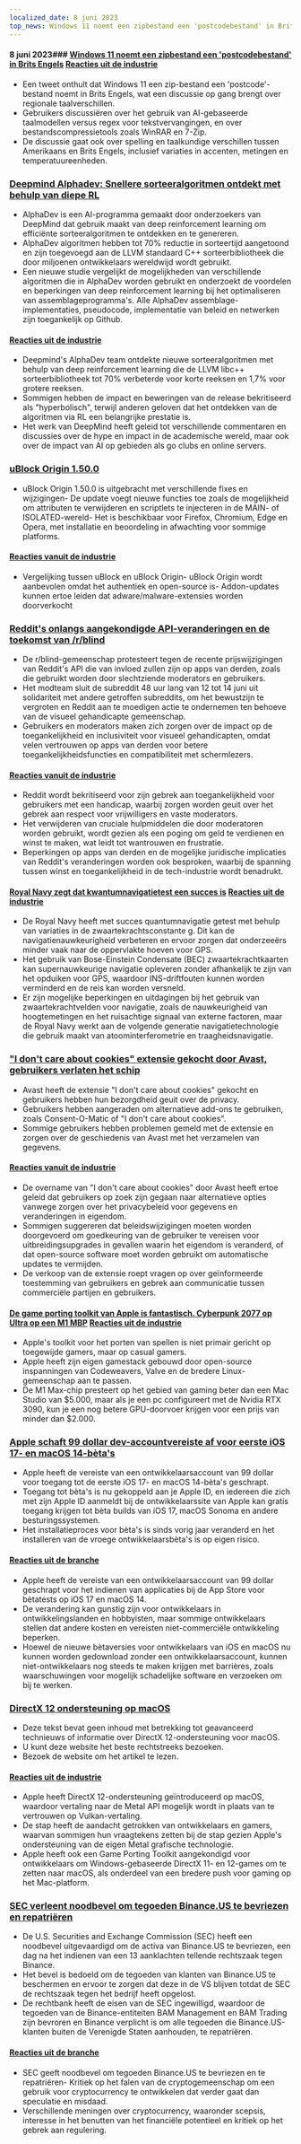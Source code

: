 ```yaml
---
localized_date: 8 juni 2023
top_news: Windows 11 noemt een zipbestand een 'postcodebestand' in Brits Engels
---
```




<CallToAction />

<Steps>

#### 8 juni 2023### [Windows 11 noemt een zipbestand een 'postcodebestand' in Brits Engels](https://twitter.com/JymFox/status/1665799627377975300) [Reacties uit de industrie](http://news.ycombinator.com/item?id=36231313)

- Een tweet onthult dat Windows 11 een zip-bestand een 'postcode'-bestand noemt in Brits Engels, wat een discussie op gang brengt over regionale taalverschillen.
- Gebruikers discussiëren over het gebruik van AI-gebaseerde taalmodellen versus regex voor tekstvervangingen, en over bestandscompressietools zoals WinRAR en 7-Zip.
- De discussie gaat ook over spelling en taalkundige verschillen tussen Amerikaans en Brits Engels, inclusief variaties in accenten, metingen en temperatuureenheden.

### [Deepmind Alphadev: Snellere sorteeralgoritmen ontdekt met behulp van diepe RL](https://www.nature.com/articles/s41586-023-06004-9)

- AlphaDev is een AI-programma gemaakt door onderzoekers van DeepMind dat gebruik maakt van deep reinforcement learning om efficiënte sorteeralgoritmen te ontdekken en te genereren.
- AlphaDev algoritmen hebben tot 70% reductie in sorteertijd aangetoond en zijn toegevoegd aan de LLVM standaard C++ sorteerbibliotheek die door miljoenen ontwikkelaars wereldwijd wordt gebruikt.
- Een nieuwe studie vergelijkt de mogelijkheden van verschillende algoritmen die in AlphaDev worden gebruikt en onderzoekt de voordelen en beperkingen van deep reinforcement learning bij het optimaliseren van assemblageprogramma's. Alle AlphaDev assemblage-implementaties, pseudocode, implementatie van beleid en netwerken zijn toegankelijk op Github.

#### [Reacties uit de industrie](http://news.ycombinator.com/item?id=36228125)

- Deepmind's AlphaDev team ontdekte nieuwe sorteeralgoritmen met behulp van deep reinforcement learning die de LLVM libc++ sorteerbibliotheek tot 70% verbeterde voor korte reeksen en 1,7% voor grotere reeksen.
- Sommigen hebben de impact en beweringen van de release bekritiseerd als "hyperbolisch", terwijl anderen geloven dat het ontdekken van de algoritmen via RL een belangrijke prestatie is.
- Het werk van DeepMind heeft geleid tot verschillende commentaren en discussies over de hype en impact in de academische wereld, maar ook over de impact van AI op gebieden als go clubs en online servers.

### [uBlock Origin 1.50.0](https://github.com/gorhill/uBlock/releases/tag/1.50.0)

- uBlock Origin 1.50.0 is uitgebracht met verschillende fixes en wijzigingen- De update voegt nieuwe functies toe zoals de mogelijkheid om attributen te verwijderen en scriptlets te injecteren in de MAIN- of ISOLATED-wereld- Het is beschikbaar voor Firefox, Chromium, Edge en Opera, met installatie en beoordeling in afwachting voor sommige platforms.

#### [Reacties vanuit de industrie](http://news.ycombinator.com/item?id=36227411)

- Vergelijking tussen uBlock en uBlock Origin- uBlock Origin wordt aanbevolen omdat het authentiek en open-source is- Addon-updates kunnen ertoe leiden dat adware/malware-extensies worden doorverkocht

### [Reddit's onlangs aangekondigde API-veranderingen en de toekomst van /r/blind](https://old.reddit.com/r/Blind/comments/13zr8h2/reddits_recently_announced_api_changes_and_the/)

- De r/blind-gemeenschap protesteert tegen de recente prijswijzigingen van Reddit's API die van invloed zullen zijn op apps van derden, zoals die gebruikt worden door slechtziende moderators en gebruikers.
- Het modteam sluit de subreddit 48 uur lang van 12 tot 14 juni uit solidariteit met andere getroffen subreddits, om het bewustzijn te vergroten en Reddit aan te moedigen actie te ondernemen ten behoeve van de visueel gehandicapte gemeenschap.
- Gebruikers en moderators maken zich zorgen over de impact op de toegankelijkheid en inclusiviteit voor visueel gehandicapten, omdat velen vertrouwen op apps van derden voor betere toegankelijkheidsfuncties en compatibiliteit met schermlezers.

#### [Reacties vanuit de industrie](http://news.ycombinator.com/item?id=36231016)

- Reddit wordt bekritiseerd voor zijn gebrek aan toegankelijkheid voor gebruikers met een handicap, waarbij zorgen worden geuit over het gebrek aan respect voor vrijwilligers en vaste moderators.
- Het verwijderen van cruciale hulpmiddelen die door moderatoren worden gebruikt, wordt gezien als een poging om geld te verdienen en winst te maken, wat leidt tot wantrouwen en frustratie.
- Beperkingen op apps van derden en de mogelijke juridische implicaties van Reddit's veranderingen worden ook besproken, waarbij de spanning tussen winst en toegankelijkheid in de tech-industrie wordt benadrukt.

#### [Royal Navy zegt dat kwantumnavigatietest een succes is](https://thequantuminsider.com/2023/06/06/royal-navy-says-quantum-navigation-test-a-success/) [Reacties uit de industrie](http://news.ycombinator.com/item?id=36222625)

- De Royal Navy heeft met succes quantumnavigatie getest met behulp van variaties in de zwaartekrachtsconstante g. Dit kan de navigatienauwkeurigheid verbeteren en ervoor zorgen dat onderzeeërs minder vaak naar de oppervlakte hoeven voor GPS.
- Het gebruik van Bose-Einstein Condensate (BEC) zwaartekrachtkaarten kan supernauwkeurige navigatie opleveren zonder afhankelijk te zijn van het opduiken voor GPS, waardoor INS-driftfouten kunnen worden verminderd en de reis kan worden versneld.
- Er zijn mogelijke beperkingen en uitdagingen bij het gebruik van zwaartekrachtvelden voor navigatie, zoals de nauwkeurigheid van hoogtemetingen en het ruisachtige signaal van externe factoren, maar de Royal Navy werkt aan de volgende generatie navigatietechnologie die gebruik maakt van atoominterferometrie en traagheidsnavigatie.

### ["I don't care about cookies" extensie gekocht door Avast, gebruikers verlaten het schip](https://addons.mozilla.org/en-US/firefox/addon/i-dont-care-about-cookies/reviews/?score=1&utm_content=addons-manager-reviews-link&utm_medium=firefox-browser&utm_source=firefox-browser)

- Avast heeft de extensie "I don't care about cookies" gekocht en gebruikers hebben hun bezorgdheid geuit over de privacy.
- Gebruikers hebben aangeraden om alternatieve add-ons te gebruiken, zoals Consent-O-Matic of "I don't care about cookies".
- Sommige gebruikers hebben problemen gemeld met de extensie en zorgen over de geschiedenis van Avast met het verzamelen van gegevens.

#### [Reacties vanuit de industrie](http://news.ycombinator.com/item?id=36233068)

- De overname van "I don't care about cookies" door Avast heeft ertoe geleid dat gebruikers op zoek zijn gegaan naar alternatieve opties vanwege zorgen over het privacybeleid voor gegevens en veranderingen in eigendom.
- Sommigen suggereren dat beleidswijzigingen moeten worden doorgevoerd om goedkeuring van de gebruiker te vereisen voor uitbreidingsupgrades in gevallen waarin het eigendom is veranderd, of dat open-source software moet worden gebruikt om automatische updates te vermijden.
- De verkoop van de extensie roept vragen op over geïnformeerde toestemming van gebruikers en gebrek aan communicatie tussen commerciële partijen en gebruikers.

#### [De game porting toolkit van Apple is fantastisch. Cyberpunk 2077 op Ultra op een M1 MBP](https://twitter.com/isaacmarovitz/status/1666209780031971341) [Reacties uit de industrie](http://news.ycombinator.com/item?id=36223927)

- Apple's toolkit voor het porten van spellen is niet primair gericht op toegewijde gamers, maar op casual gamers.
- Apple heeft zijn eigen gamestack gebouwd door open-source inspanningen van Codeweavers, Valve en de bredere Linux-gemeenschap aan te passen.
- De M1 Max-chip presteert op het gebied van gaming beter dan een Mac Studio van $5.000, maar als je een pc configureert met de Nvidia RTX 3090, kun je een nog betere GPU-doorvoer krijgen voor een prijs van minder dan $2.000.

### [Apple schaft 99 dollar dev-accountvereiste af voor eerste iOS 17- en macOS 14-bèta's](https://arstechnica.com/gadgets/2023/06/how-to-install-ios-17-and-macos-14-developer-betas-now-that-anyone-can-do-it/)

- Apple heeft de vereiste van een ontwikkelaarsaccount van 99 dollar voor toegang tot de eerste iOS 17- en macOS 14-bèta's geschrapt.
- Toegang tot bèta's is nu gekoppeld aan je Apple ID, en iedereen die zich met zijn Apple ID aanmeldt bij de ontwikkelaarssite van Apple kan gratis toegang krijgen tot bèta builds van iOS 17, macOS Sonoma en andere besturingssystemen.
- Het installatieproces voor bèta's is sinds vorig jaar veranderd en het installeren van de vroege ontwikkelaarsbèta's is op eigen risico.

#### [Reacties uit de branche](http://news.ycombinator.com/item?id=36230839)

- Apple heeft de vereiste van een ontwikkelaarsaccount van 99 dollar geschrapt voor het indienen van applicaties bij de App Store voor bètatests op iOS 17 en macOS 14.
- De verandering kan gunstig zijn voor ontwikkelaars in ontwikkelingslanden en hobbyisten, maar sommige ontwikkelaars stellen dat andere kosten en vereisten niet-commerciële ontwikkeling beperken.
- Hoewel de nieuwe bètaversies voor ontwikkelaars van iOS en macOS nu kunnen worden gedownload zonder een ontwikkelaarsaccount, kunnen niet-ontwikkelaars nog steeds te maken krijgen met barrières, zoals waarschuwingen voor mogelijk schadelijke software en verzoeken om bij te werken.

### [DirectX 12 ondersteuning op macOS](https://twitter.com/andytizer/status/1666131239575728130)

- Deze tekst bevat geen inhoud met betrekking tot geavanceerd technieuws of informatie over DirectX 12-ondersteuning voor macOS.
- U kunt deze website het beste rechtstreeks bezoeken.
- Bezoek de website om het artikel te lezen.

#### [Reacties uit de industrie](http://news.ycombinator.com/item?id=36222266)

- Apple heeft DirectX 12-ondersteuning geïntroduceerd op macOS, waardoor vertaling naar de Metal API mogelijk wordt in plaats van te vertrouwen op Vulkan-vertaling.
- De stap heeft de aandacht getrokken van ontwikkelaars en gamers, waarvan sommigen hun vraagtekens zetten bij de stap gezien Apple's ondersteuning van de eigen Metal grafische technologie.
- Apple heeft ook een Game Porting Toolkit aangekondigd voor ontwikkelaars om Windows-gebaseerde DirectX 11- en 12-games om te zetten naar macOS, als onderdeel van een bredere push voor gaming op het Mac-platform.

### [SEC verleent noodbevel om tegoeden Binance.US te bevriezen en repatriëren](https://www.kitco.com/news/2023-06-07/SEC-granted-emergency-restraining-order-to-freeze-repatriate-Binance-US-assets.html)

- De U.S. Securities and Exchange Commission (SEC) heeft een noodbevel uitgevaardigd om de activa van Binance.US te bevriezen, een dag na het indienen van een 13 aanklachten tellende rechtszaak tegen Binance.
- Het bevel is bedoeld om de tegoeden van klanten van Binance.US te beschermen en ervoor te zorgen dat deze in de VS blijven totdat de SEC de rechtszaak tegen het bedrijf heeft opgelost.
- De rechtbank heeft de eisen van de SEC ingewilligd, waardoor de tegoeden van de Binance-entiteiten BAM Management en BAM Trading zijn bevroren en Binance verplicht is om alle tegoeden die Binance.US-klanten buiten de Verenigde Staten aanhouden, te repatriëren.

#### [Reacties uit de branche](http://news.ycombinator.com/item?id=36235143)

- SEC geeft noodbevel om tegoeden Binance.US te bevriezen en te repatriëren- Kritiek op het falen van de cryptogemeenschap om een gebruik voor cryptocurrency te ontwikkelen dat verder gaat dan speculatie en misdaad.
- Verschillende meningen over cryptocurrency, waaronder scepsis, interesse in het benutten van het financiële potentieel en kritiek op het gebrek aan regulering.

</Steps>
